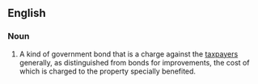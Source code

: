 ==English==

===Noun===
{{en-noun|bonds for general purposes}}

# {{lb|en|legal}} A kind of government bond that is a charge against the [[taxpayers]] generally, as distinguished from bonds for improvements, the cost of which is charged to the property specially benefited.